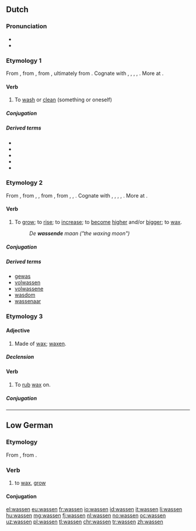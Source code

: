 ==Dutch==

===Pronunciation===
* {{IPA|/ˈʋɑ.sə(n)/|lang=nl}}
* {{audio|Nl-wassen.ogg|audio}}

===Etymology 1===
From {{etyl|dum|nl}} {{term|wasschen|lang=dum}}, from {{etyl|odt|nl}} {{term|waskan|lang=odt}}, from {{etyl|gem-pro|nl}} {{term/t|gem-pro|*waskaną||to wash, make wet}}, ultimately from {{etyl|ine-pro|nl}} {{term/t|ine-pro|*wod-||water; wet}}. Cognate with {{etyl|nds|-}} {{term|waschen||to wash|lang=nds}}, {{etyl|de|-}} {{term|waschen||to wash|lang=de}}, {{etyl|fy|-}} {{term|waskje||to wash|lang=fy}}, {{etyl|en|-}} {{term|wash|lang=en}}, {{etyl|da|-}} {{term|vaske||to wash|lang=da}}. More at {{l|en|wash}}.

====Verb====
{{nl-verb|waste|gewassen}}

# {{context|transitive|lang=nl}} To [[wash]] or [[clean]] (something or oneself)

=====Conjugation=====
{{nl-conj-wk|was|wasse|wassen}}

=====Derived terms=====
{{top3}}
* {{l|nl|wasbeurt}}
* {{l|nl|wasgelegenheid}}
* {{l|nl|wasmachine}}
* {{l|nl|waswater}}
* {{l|nl|afwassen}}
{{bottom}}

===Etymology 2===
From {{etyl|dum|nl}} {{term|wassen|lang=dum}}, from {{etyl|odt|nl}} {{term|wahsan|lang=odt}}, {{term|wassan|lang=odt}}, from {{etyl|gem-pro|nl}} {{term/t|gem-pro|*wahsijaną||to increase}}, from {{etyl|ine-pro|nl}} {{term/t|ine-pro|*h₂weg-}}, {{term/t|ine-pro|*awek-}}, {{term/t|ine-pro|*aweg-||to increase}}. Cognate with {{etyl|nds|-}} {{term|wassen|lang=nds}}, {{etyl|de|-}} {{term|wachsen||to grow, expand, increase|lang=de}}, {{etyl|fy|-}} {{term|waakse||to grow, accrue|lang=fy}}, {{etyl|en|-}} {{term|wax||to grow, increase|lang=en}}, {{etyl|da|-}} {{term|vokse|lang=da}}. More at {{l|en|wax}}.

====Verb====
{{nl-verb|wies|gewassen}}

# {{context|intransitive|archaic|lang=nl}} To [[grow]]; to [[rise]]; to [[increase]]; to [[become]] [[high]]er and/or [[big]]ger; to [[wax]].
#: ''De '''wassende''' maan ("the waxing moon")''

=====Conjugation=====
{{nl-conj-st|class=7|was|wies|wassen|wasse|aux=zijn}}

=====Derived terms=====
* [[gewas]] {{g|n}}
* [[volwassen]]
* [[volwassene]] {{g|m|f}}
* [[wasdom]]
* [[wassenaar]] {{g|m}}

===Etymology 3===

====Adjective====
{{nl-adj|-}}

# Made of [[wax]]; [[waxen]].

=====Declension=====
{{nl-decl-adj||-|pred=-|part=-}}

====Verb====
{{nl-verb|waste|gewast}}

# {{context|transitive|lang=nl}} To [[rub]] [[wax]] on.

=====Conjugation=====
{{nl-conj-wk|was|wasse}}

----

==Low German==

===Etymology===
From {{etyl|osx|nds}} {{term|wahsan|lang=osx}}, from {{etyl|gem-pro|nds}} {{term/t|gem-pro|*wahsaną}}.

===Verb===
{{head|nds|verb}}

# to [[wax]], [[grow]]

====Conjugation====
{{nds-conj-st|wass|wass|wuss|wuss|wuss}}

[[el:wassen]]
[[eu:wassen]]
[[fr:wassen]]
[[io:wassen]]
[[id:wassen]]
[[it:wassen]]
[[li:wassen]]
[[hu:wassen]]
[[mg:wassen]]
[[fj:wassen]]
[[nl:wassen]]
[[no:wassen]]
[[oc:wassen]]
[[uz:wassen]]
[[pl:wassen]]
[[tl:wassen]]
[[chr:wassen]]
[[tr:wassen]]
[[zh:wassen]]